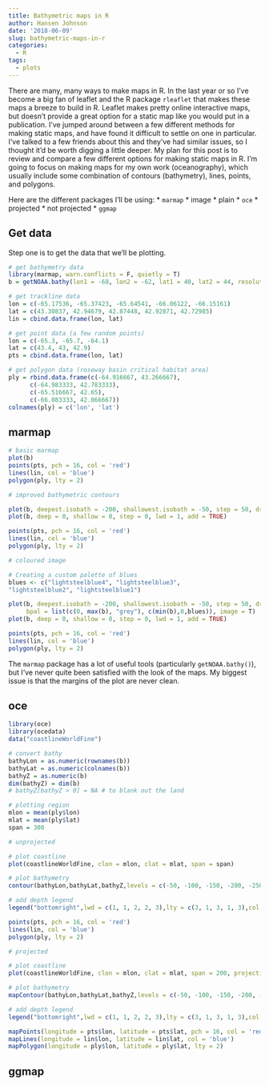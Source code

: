 ```yaml
---
title: Bathymetric maps in R
author: Hansen Johnson
date: '2018-06-09'
slug: bathymetric-maps-in-r
categories:
  - R
tags:
  - plots
---
```


There are many, many ways to make maps in R. In the last year or so I've become a big fan of leaflet and the R package `rleaflet` that makes these maps a breeze to build in R. Leaflet makes pretty online interactive maps, but doesn't provide a great option for a static map like you would put in a publication. I've jumped around between a few different methods for making static maps, and have found it difficult to settle on one in particular. I've talked to a few friends about this and they've had similar issues, so I thought it'd be worth digging a little deeper. My plan for this post is to review and compare a few different options for making static maps in R. I'm going to focus on making maps for my own work (oceanography), which usually include some combination of contours (bathymetry), lines, points, and polygons.

Here are the different packages I'll be using:
* `marmap`
  * image
  * plain
* `oce`
  * projected
  * not projected
* `ggmap`

## Get data

Step one is to get the data that we'll be plotting.

``` r

# get bathymetry data
library(marmap, warn.conflicts = F, quietly = T)
b = getNOAA.bathy(lon1 = -68, lon2 = -62, lat1 = 40, lat2 = 44, resolution = 1) 

# get trackline data
lon = c(-65.17536, -65.37423, -65.64541, -66.06122, -66.15161)
lat = c(43.30837, 42.94679, 42.87448, 42.92871, 42.72985)
lin = cbind.data.frame(lon, lat)

# get point data (a few random points)
lon = c(-65.3, -65.7, -64.1)
lat = c(43.4, 43, 42.9)
pts = cbind.data.frame(lon, lat)

# get polygon data (roseway basin critical habitat area)
ply = rbind.data.frame(c(-64.916667, 43.266667),
      c(-64.983333, 42.783333),
      c(-65.516667, 42.65),
      c(-66.083333, 42.866667))
colnames(ply) = c('lon', 'lat')

```

## marmap

``` r

# basic marmap
plot(b)
points(pts, pch = 16, col = 'red')
lines(lin, col = 'blue')
polygon(ply, lty = 2)

# improved bathymetric contours

plot(b, deepest.isobath = -200, shallowest.isobath = -50, step = 50, drawlabels = T, land = F, lwd = 0.1)
plot(b, deep = 0, shallow = 0, step = 0, lwd = 1, add = TRUE)

points(pts, pch = 16, col = 'red')
lines(lin, col = 'blue')
polygon(ply, lty = 2)

# coloured image

# Creating a custom palette of blues
blues <- c("lightsteelblue4", "lightsteelblue3",
"lightsteelblue2", "lightsteelblue1")

plot(b, deepest.isobath = -200, shallowest.isobath = -50, step = 50, drawlabels = T, land = T, lwd = 0.1,
     bpal = list(c(0, max(b), "grey"), c(min(b),0,blues)), image = T)
plot(b, deep = 0, shallow = 0, step = 0, lwd = 1, add = TRUE)

points(pts, pch = 16, col = 'red')
lines(lin, col = 'blue')
polygon(ply, lty = 2)

```

The `marmap` package has a lot of useful tools (particularly `getNOAA.bathy()`), but I've never quite been satisfied with the look of the maps. My biggest issue is that the margins of the plot are never clean.

## oce

``` r

library(oce)
library(ocedata)
data("coastlineWorldFine")

# convert bathy
bathyLon = as.numeric(rownames(b))
bathyLat = as.numeric(colnames(b))
bathyZ = as.numeric(b)
dim(bathyZ) = dim(b)
# bathyZ[bathyZ > 0] = NA # to blank out the land

# plotting region
mlon = mean(ply$lon)
mlat = mean(ply$lat)
span = 300

# unprojected

# plot coastline
plot(coastlineWorldFine, clon = mlon, clat = mlat, span = span)

# plot bathymetry
contour(bathyLon,bathyLat,bathyZ,levels = c(-50, -100, -150, -200, -250),lwd = c(1, 1, 2, 2, 3),lty = c(3, 1, 3, 1, 3),drawlabels = F,add = TRUE,col = 'darkgray')

# add depth legend
legend("bottomright",lwd = c(1, 1, 2, 2, 3),lty = c(3, 1, 3, 1, 3),col = 'darkgray',seg.len = 3,cex = 0.8,title = "Depth [m]",legend = c("50", "100", "150", "200", "250"),bg= "white")

points(pts, pch = 16, col = 'red')
lines(lin, col = 'blue')
polygon(ply, lty = 2)

# projected

# plot coastline
plot(coastlineWorldFine, clon = mlon, clat = mlat, span = 200, projection="+proj=merc")

# plot bathymetry
mapContour(bathyLon,bathyLat,bathyZ,levels = c(-50, -100, -150, -200, -250),lwd = c(1, 1, 2, 2, 3),lty = c(3, 1, 3, 1, 3),col = 'darkgray')

# add depth legend
legend("bottomright",lwd = c(1, 1, 2, 2, 3),lty = c(3, 1, 3, 1, 3),col = 'darkgray',seg.len = 3,cex = 0.7,title = "Depth [m]",legend = c("50", "100", "150", "200", "250"),bg= "white")

mapPoints(longitude = pts$lon, latitude = pts$lat, pch = 16, col = 'red')
mapLines(longitude = lin$lon, latitude = lin$lat, col = 'blue')
mapPolygon(longitude = ply$lon, latitude = ply$lat, lty = 2)

```

## ggmap
